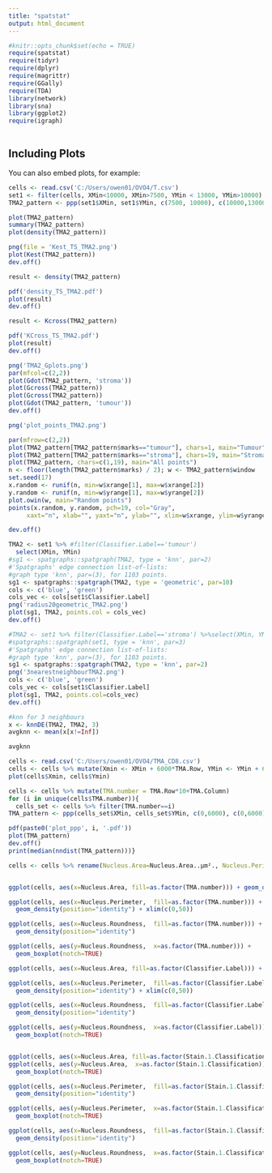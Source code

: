 ```yaml
---
title: "spatstat"
output: html_document
---
```


```r
#knitr::opts_chunk$set(echo = TRUE)
require(spatstat)
require(tidyr)
require(dplyr)
require(magrittr)
require(GGally)
require(TDA)
library(network)
library(sna)
library(ggplot2)
require(igraph)
```

```r

```

## Including Plots

You can also embed plots, for example:

```r
cells <- read.csv('C:/Users/owen01/OVO4/T.csv')
set1 <- filter(cells, XMin<10000, XMin>7500, YMin < 13000, YMin>10000)
TMA2_pattern <- ppp(set1$XMin, set1$YMin, c(7500, 10000), c(10000,13000), marks = set1$Classifier.Label)

plot(TMA2_pattern)
summary(TMA2_pattern)
plot(density(TMA2_pattern))

png(file = 'Kest_TS_TMA2.png')
plot(Kest(TMA2_pattern))
dev.off()

result <- density(TMA2_pattern)

pdf('density_TS_TMA2.pdf')
plot(result)
dev.off()

result <- Kcross(TMA2_pattern)

pdf('KCross_TS_TMA2.pdf')
plot(result)
dev.off()

png('TMA2_Gplots.png')
par(mfcol=c(2,2))
plot(Gdot(TMA2_pattern, 'stroma'))
plot(Gcross(TMA2_pattern))
plot(Gcross(TMA2_pattern))
plot(Gdot(TMA2_pattern, 'tumour'))
dev.off()

png('plot_points_TMA2.png')

par(mfrow=c(2,2))
plot(TMA2_pattern[TMA2_pattern$marks=="tumour"], chars=1, main="Tumour")    #$ (TeX bug workaround)
plot(TMA2_pattern[TMA2_pattern$marks=="stroma"], chars=19, main="Stroma") #$ (TeX bug workaround)
plot(TMA2_pattern, chars=c(1,19), main="All points")
n <- floor(length(TMA2_pattern$marks) / 2); w <- TMA2_pattern$window
set.seed(17)
x.random <- runif(n, min=w$xrange[1], max=w$xrange[2])
y.random <- runif(n, min=w$yrange[1], max=w$yrange[2])
plot.owin(w, main="Random points")
points(x.random, y.random, pch=19, col="Gray",
     xaxt="n", xlab="", yaxt="n", ylab="", xlim=w$xrange, ylim=w$yrange)

dev.off()

TMA2 <- set1 %>% #filter(Classifier.Label=='tumour') 
  select(XMin, YMin) 
#sg1 <- spatgraphs::spatgraph(TMA2, type = 'knn', par=2)
#'Spatgraphs' edge connection list-of-lists:
#graph type 'knn', par=(3), for 1103 points.
sg1 <- spatgraphs::spatgraph(TMA2, type = 'geometric', par=10)
cols <- c('blue', 'green')
cols_vec <- cols[set1$Classifier.Label]
png('radius20geometric_TMA2.png')
plot(sg1, TMA2, points.col = cols_vec)
dev.off()

#TMA2 <- set1 %>% filter(Classifier.Label=='stroma') %>%select(XMin, YMin) 
#spatgraphs::spatgraph(set1, type = 'knn', par=3)
#'Spatgraphs' edge connection list-of-lists:
#graph type 'knn', par=(3), for 1103 points.
sg1 <- spatgraphs::spatgraph(TMA2, type = 'knn', par=2)
png('3nearestneighbourTMA2.png')
cols <- c('blue', 'green')
cols_vec <- cols[set1$Classifier.Label]
plot(sg1, TMA2, points.col=cols_vec)
dev.off()

#knn for 3 neighbours
x <- knnDE(TMA2, TMA2, 3)
avgknn <- mean(x[x!=Inf])

avgknn
```
```r
cells <- read.csv('C:/Users/owen01/OVO4/TMA_CD8.csv')
cells <- cells %>% mutate(Xmin <- XMin + 6000*TMA.Row, YMin <- YMin + 6000*TMA.Column)
plot(cells$Xmin, cells$Ymin)
```

```r
cells <- cells %>% mutate(TMA.number = TMA.Row*10+TMA.Column)
for (i in unique(cells$TMA.number)){
  cells_set <- cells %>% filter(TMA.number==i)
TMA_pattern <- ppp(cells_set$XMin, cells_set$YMin, c(0,6000), c(0,6000), marks = cells_set$Classifier.Label)

pdf(paste0('plot_ppp', i, '.pdf'))
plot(TMA_pattern)
dev.off()
print(median(nndist(TMA_pattern)))}

cells <- cells %>% rename(Nucleus.Area=Nucleus.Area..µm²., Nucleus.Perimeter=Nucleus.Perimeter..µm.)


ggplot(cells, aes(x=Nucleus.Area, fill=as.factor(TMA.number))) + geom_density( position="identity") + xlim(c(0,30))

ggplot(cells, aes(x=Nucleus.Perimeter,  fill=as.factor(TMA.number))) +
  geom_density(position="identity") + xlim(c(0,50))

ggplot(cells, aes(x=Nucleus.Roundness,  fill=as.factor(TMA.number))) +
  geom_density(position="identity")

ggplot(cells, aes(y=Nucleus.Roundness,  x=as.factor(TMA.number))) +
  geom_boxplot(notch=TRUE)

ggplot(cells, aes(x=Nucleus.Area, fill=as.factor(Classifier.Label))) + geom_density( position="identity", alpha=0.5) + xlim(c(0,30))

ggplot(cells, aes(x=Nucleus.Perimeter,  fill=as.factor(Classifier.Label))) +
  geom_density(position="identity") + xlim(c(0,50))

ggplot(cells, aes(x=Nucleus.Roundness,  fill=as.factor(Classifier.Label))) +
  geom_density(position="identity")

ggplot(cells, aes(y=Nucleus.Roundness,  x=as.factor(Classifier.Label))) +
  geom_boxplot(notch=TRUE)


ggplot(cells, aes(x=Nucleus.Area, fill=as.factor(Stain.1.Classification))) + geom_density( position="identity")
ggplot(cells, aes(y=Nucleus.Area,  x=as.factor(Stain.1.Classification))) +
  geom_boxplot(notch=TRUE)

ggplot(cells, aes(x=Nucleus.Perimeter,  fill=as.factor(Stain.1.Classification))) +
  geom_density(position="identity")

ggplot(cells, aes(y=Nucleus.Perimeter,  x=as.factor(Stain.1.Classification))) +
  geom_boxplot(notch=TRUE)

ggplot(cells, aes(x=Nucleus.Roundness,  fill=as.factor(Stain.1.Classification))) +
  geom_density(position="identity")

ggplot(cells, aes(y=Nucleus.Roundness,  x=as.factor(Stain.1.Classification))) +
  geom_boxplot(notch=TRUE)

```



